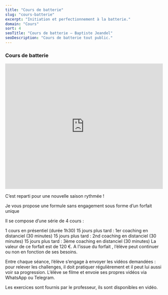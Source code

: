 ```yaml
---
title: "Cours de batterie"
slug: "cours-batterie"
excerpt: "Initiation et perfectionnement à la batterie."
domain: "Cours"
sort: 4
seoTitle: "Cours de batterie — Baptiste Jeandel"
seoDescription: "Cours de batterie tout public."
---
```


### Cours de batterie

<iframe width="100%" height="400" src="https://www.youtube.com/embed/pPTc98-T_d0?si=9kgd2owic0yifTq_" title="YouTube video player" frameborder="0" allow="accelerometer; autoplay; clipboard-write; encrypted-media; gyroscope; picture-in-picture; web-share" referrerpolicy="strict-origin-when-cross-origin" allowfullscreen></iframe>

C’est reparti pour une nouvelle saison rythmée !

Je vous propose une formule sans engagement sous forme d’un forfait unique

Il se compose d’une série de 4 cours :

1 cours en présentiel (durée 1h30)
15 jours plus tard : 1er coaching en distanciel (30 minutes)
15 jours plus tard : 2nd coaching en distanciel (30 minutes)
15 jours plus tard : 3ème coaching en distanciel (30 minutes)
La valeur de ce forfait est de 120 €. A l’issue du forfait , l’élève peut continuer ou non en fonction de ses besoins.

Entre chaque séance, l’élève s’engage à envoyer les vidéos demandées : pour relever les challenges, il doit pratiquer régulièrement et il peut lui aussi voir sa progression. L’élève se filme et envoie ses propres vidéos via WhatsApp ou Telegram.

Les exercices sont fournis par le professeur, ils sont disponibles en vidéo.
